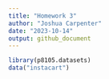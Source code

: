 ```yaml
---
title: "Homework 3"
author: "Joshua Carpenter"
date: "2023-10-14"
output: github_document
---
```


```r
library(p8105.datasets)
data("instacart")
```

